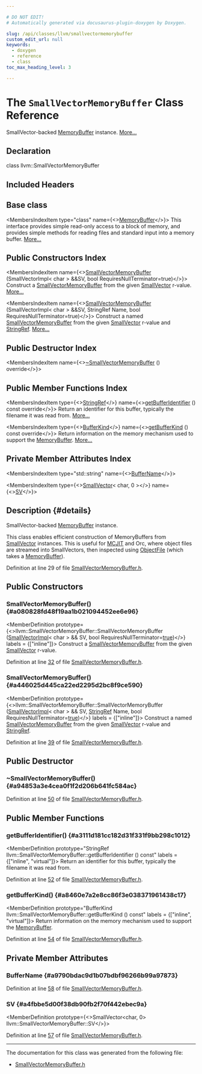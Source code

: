 ```yaml
---

# DO NOT EDIT!
# Automatically generated via docusaurus-plugin-doxygen by Doxygen.

slug: /api/classes/llvm/smallvectormemorybuffer
custom_edit_url: null
keywords:
  - doxygen
  - reference
  - class
toc_max_heading_level: 3

---
```





# The `SmallVectorMemoryBuffer` Class Reference

<DoxygenPage pluginConfig={pluginConfig}>

SmallVector-backed <a href="/docs/api/classes/llvm/memorybuffer">MemoryBuffer</a> instance. <a href="#details">More...</a>

## Declaration

<CodeBlock>class llvm::SmallVectorMemoryBuffer</CodeBlock>

## Included Headers

<IncludesList>
<IncludesListItem
  filePath="llvm/Support/SmallVectorMemoryBuffer.h"
  permalink="/docs/api/files/include/include/llvm/include/llvm/support/smallvectormemorybuffer-h"
  isLocal="true" />
</IncludesList>

## Base class

<MembersIndex>

<MembersIndexItem
  type="class"
  name={<><a href="/docs/api/classes/llvm/memorybuffer">MemoryBuffer</a></>}>
This interface provides simple read-only access to a block of memory, and provides simple methods for reading files and standard input into a memory buffer. <a href="/docs/api/classes/llvm/memorybuffer/#details">More...</a>
</MembersIndexItem>

</MembersIndex>

## Public Constructors Index

<MembersIndex>

<MembersIndexItem
  name={<><a href="#a080828fd48f19aa1b021094452ee6e96">SmallVectorMemoryBuffer</a> (SmallVectorImpl&lt; char &gt; &amp;&amp;SV, bool RequiresNullTerminator=true)</>}>
Construct a <a href="/docs/api/classes/llvm/smallvectormemorybuffer">SmallVectorMemoryBuffer</a> from the given <a href="/docs/api/classes/llvm/smallvector">SmallVector</a> r-value. <a href="#a080828fd48f19aa1b021094452ee6e96">More...</a>
</MembersIndexItem>

<MembersIndexItem
  name={<><a href="#a446025d445ca22ed2295d2bc8f9ce590">SmallVectorMemoryBuffer</a> (SmallVectorImpl&lt; char &gt; &amp;&amp;SV, StringRef Name, bool RequiresNullTerminator=true)</>}>
Construct a named <a href="/docs/api/classes/llvm/smallvectormemorybuffer">SmallVectorMemoryBuffer</a> from the given <a href="/docs/api/classes/llvm/smallvector">SmallVector</a> r-value and <a href="/docs/api/classes/llvm/stringref">StringRef</a>. <a href="#a446025d445ca22ed2295d2bc8f9ce590">More...</a>
</MembersIndexItem>

</MembersIndex>

## Public Destructor Index

<MembersIndex>

<MembersIndexItem
  name={<><a href="#a94853a3e4cea0f1f2d206b641fc584ac">~SmallVectorMemoryBuffer</a> () override</>}>
</MembersIndexItem>

</MembersIndex>

## Public Member Functions Index

<MembersIndex>

<MembersIndexItem
  type={<><a href="/docs/api/classes/llvm/stringref">StringRef</a></>}
  name={<><a href="#a3111d181cc182d31f331f9bb298c1012">getBufferIdentifier</a> () const override</>}>
Return an identifier for this buffer, typically the filename it was read from. <a href="#a3111d181cc182d31f331f9bb298c1012">More...</a>
</MembersIndexItem>

<MembersIndexItem
  type={<><a href="/docs/api/classes/llvm/memorybuffer/#a13d3f2713d567f925cb4efecf94d2101">BufferKind</a></>}
  name={<><a href="#a8460e7a2e8cc86f3e038371961438c17">getBufferKind</a> () const override</>}>
Return information on the memory mechanism used to support the <a href="/docs/api/classes/llvm/memorybuffer">MemoryBuffer</a>. <a href="#a8460e7a2e8cc86f3e038371961438c17">More...</a>
</MembersIndexItem>

</MembersIndex>

## Private Member Attributes Index

<MembersIndex>

<MembersIndexItem
  type="std::string"
  name={<><a href="#a9790bdac9d1b07bdbf96266b99a97873">BufferName</a></>}>
</MembersIndexItem>

<MembersIndexItem
  type={<><a href="/docs/api/classes/llvm/smallvector">SmallVector</a>&lt; char, 0 &gt;</>}
  name={<><a href="#a4fbbe5d00f38db90fb2f70f442ebec9a">SV</a></>}>
</MembersIndexItem>

</MembersIndex>

## Description {#details}

SmallVector-backed <a href="/docs/api/classes/llvm/memorybuffer">MemoryBuffer</a> instance.

This class enables efficient construction of MemoryBuffers from <a href="/docs/api/classes/llvm/smallvector">SmallVector</a> instances. This is useful for <a href="/docs/api/classes/llvm/mcjit">MCJIT</a> and Orc, where object files are streamed into SmallVectors, then inspected using <a href="/docs/api/classes/llvm/objectfile">ObjectFile</a> (which takes a <a href="/docs/api/classes/llvm/memorybuffer">MemoryBuffer</a>).

Definition at line 29 of file <a href="/docs/api/files/include/include/llvm/include/llvm/support/smallvectormemorybuffer-h">SmallVectorMemoryBuffer.h</a>.

<SectionDefinition>

## Public Constructors

### SmallVectorMemoryBuffer() {#a080828fd48f19aa1b021094452ee6e96}

<MemberDefinition
  prototype={<>llvm::SmallVectorMemoryBuffer::SmallVectorMemoryBuffer (<a href="/docs/api/classes/llvm/smallvectorimpl">SmallVectorImpl</a>&lt; char &gt; &amp;&amp; SV, bool RequiresNullTerminator=<a href="/docs/api/files/lib/lib/analysis/basicaliasanalysis-cpp/#af6d5cafbdfc5313e65d990120021a3ec">true</a>)</>}
  labels = {["inline"]}>
Construct a <a href="/docs/api/classes/llvm/smallvectormemorybuffer">SmallVectorMemoryBuffer</a> from the given <a href="/docs/api/classes/llvm/smallvector">SmallVector</a> r-value.

Definition at line <a href="/docs/api/files/include/include/llvm/include/llvm/support/smallvectormemorybuffer-h/#l00032">32</a> of file <a href="/docs/api/files/include/include/llvm/include/llvm/support/smallvectormemorybuffer-h">SmallVectorMemoryBuffer.h</a>.
</MemberDefinition>

### SmallVectorMemoryBuffer() {#a446025d445ca22ed2295d2bc8f9ce590}

<MemberDefinition
  prototype={<>llvm::SmallVectorMemoryBuffer::SmallVectorMemoryBuffer (<a href="/docs/api/classes/llvm/smallvectorimpl">SmallVectorImpl</a>&lt; char &gt; &amp;&amp; SV, <a href="/docs/api/classes/llvm/stringref">StringRef</a> Name, bool RequiresNullTerminator=<a href="/docs/api/files/lib/lib/analysis/basicaliasanalysis-cpp/#af6d5cafbdfc5313e65d990120021a3ec">true</a>)</>}
  labels = {["inline"]}>
Construct a named <a href="/docs/api/classes/llvm/smallvectormemorybuffer">SmallVectorMemoryBuffer</a> from the given <a href="/docs/api/classes/llvm/smallvector">SmallVector</a> r-value and <a href="/docs/api/classes/llvm/stringref">StringRef</a>.

Definition at line <a href="/docs/api/files/include/include/llvm/include/llvm/support/smallvectormemorybuffer-h/#l00039">39</a> of file <a href="/docs/api/files/include/include/llvm/include/llvm/support/smallvectormemorybuffer-h">SmallVectorMemoryBuffer.h</a>.
</MemberDefinition>

</SectionDefinition>

<SectionDefinition>

## Public Destructor

### ~SmallVectorMemoryBuffer() {#a94853a3e4cea0f1f2d206b641fc584ac}

<MemberDefinition
  prototype="SmallVectorMemoryBuffer::~SmallVectorMemoryBuffer ()">

Definition at line <a href="/docs/api/files/include/include/llvm/include/llvm/support/smallvectormemorybuffer-h/#l00050">50</a> of file <a href="/docs/api/files/include/include/llvm/include/llvm/support/smallvectormemorybuffer-h">SmallVectorMemoryBuffer.h</a>.
</MemberDefinition>

</SectionDefinition>

<SectionDefinition>

## Public Member Functions

### getBufferIdentifier() {#a3111d181cc182d31f331f9bb298c1012}

<MemberDefinition
  prototype="StringRef llvm::SmallVectorMemoryBuffer::getBufferIdentifier () const"
  labels = {["inline", "virtual"]}>
Return an identifier for this buffer, typically the filename it was read from.

Definition at line <a href="/docs/api/files/include/include/llvm/include/llvm/support/smallvectormemorybuffer-h/#l00052">52</a> of file <a href="/docs/api/files/include/include/llvm/include/llvm/support/smallvectormemorybuffer-h">SmallVectorMemoryBuffer.h</a>.
</MemberDefinition>

### getBufferKind() {#a8460e7a2e8cc86f3e038371961438c17}

<MemberDefinition
  prototype="BufferKind llvm::SmallVectorMemoryBuffer::getBufferKind () const"
  labels = {["inline", "virtual"]}>
Return information on the memory mechanism used to support the <a href="/docs/api/classes/llvm/memorybuffer">MemoryBuffer</a>.

Definition at line <a href="/docs/api/files/include/include/llvm/include/llvm/support/smallvectormemorybuffer-h/#l00054">54</a> of file <a href="/docs/api/files/include/include/llvm/include/llvm/support/smallvectormemorybuffer-h">SmallVectorMemoryBuffer.h</a>.
</MemberDefinition>

</SectionDefinition>

<SectionDefinition>

## Private Member Attributes

### BufferName {#a9790bdac9d1b07bdbf96266b99a97873}

<MemberDefinition
  prototype="std::string llvm::SmallVectorMemoryBuffer::BufferName">

Definition at line <a href="/docs/api/files/include/include/llvm/include/llvm/support/smallvectormemorybuffer-h/#l00058">58</a> of file <a href="/docs/api/files/include/include/llvm/include/llvm/support/smallvectormemorybuffer-h">SmallVectorMemoryBuffer.h</a>.
</MemberDefinition>

### SV {#a4fbbe5d00f38db90fb2f70f442ebec9a}

<MemberDefinition
  prototype={<>SmallVector&lt;char, 0&gt; llvm::SmallVectorMemoryBuffer::SV</>}>

Definition at line <a href="/docs/api/files/include/include/llvm/include/llvm/support/smallvectormemorybuffer-h/#l00057">57</a> of file <a href="/docs/api/files/include/include/llvm/include/llvm/support/smallvectormemorybuffer-h">SmallVectorMemoryBuffer.h</a>.
</MemberDefinition>

</SectionDefinition>

<hr/>

The documentation for this class was generated from the following file:

<ul>
<li><a href="/docs/api/files/include/include/llvm/include/llvm/support/smallvectormemorybuffer-h">SmallVectorMemoryBuffer.h</a></li>
</ul>

</DoxygenPage>
